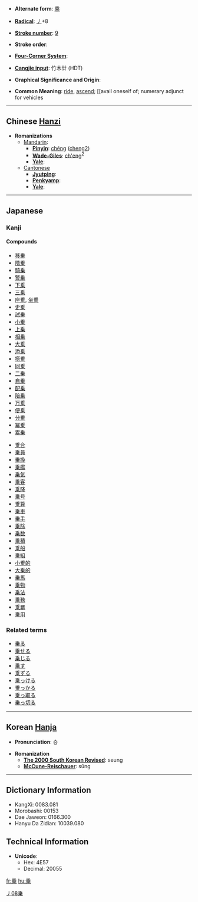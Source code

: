 * '''Alternate form''': [[乘]]

* '''[[Wiktionary:Chinese radical index| Radical]]''': [[Wiktionary:Chinese radical index 丿|丿]]+8

* '''[[Wiktionary:Chinese total strokes index|Stroke number]]''': [[Wiktionary:Chinese total strokes index 9|9]]

* '''Stroke order''': 

* '''[[Wiktionary:Chinese four corner index|Four-Corner System]]''': 

* '''[[Wiktionary:Chinese Cangjie index|Cangjie input]]''': 竹木廿 (HDT)

* '''Graphical Significance and Origin''': 

* '''Common Meaning''': [[ride]], [[ascend]]; [[avail oneself of; numerary adjunct for vehicles

----

== Chinese [[Hanzi]] ==

* '''Romanizations'''
** [[Mandarin]]:
*** '''[[Pinyin]]''': [[chéng]] ([[cheng2]])
*** '''[[Wade-Giles]]''': [[ch'eng]]<sup>2</sup>
*** '''[[Yale]]''': 
**[[Cantonese]]
***'''[[Jyutping]]''':
***'''[[Penkyamp]]''': 
***'''[[Yale]]''': 


----

== Japanese ==
===Kanji===
{{kanji|[[じょう]] ([[jō]]), [[しょう]] ([[shō]])|[[のる]] ([[乗る]], [[noru]]), [[のせる]] ([[乗せる]], [[noseru]])}}

====Compounds====
{{top}}
*[[移乗]]
*[[階乗]]
*[[騎乗]]
*[[警乗]]
*[[下乗]]
*[[三乗]]
*[[座乗]], [[坐乗]]
*[[史乗]]
*[[試乗]]
*[[小乗]]
*[[上乗]]
*[[相乗]]
*[[大乗]]
*[[添乗]]
*[[搭乗]]
*[[同乗]]
*[[二乗]]
*[[自乗]]
*[[配乗]]
*[[陪乗]]
*[[万乗]]
*[[便乗]]
*[[分乗]]
*[[冪乗]]
*[[累乗]]
{{mid}}
*[[乗合]]
*[[乗員]]
*[[乗換]]
*[[乗艦]]
*[[乗気]]
*[[乗客]]
*[[乗降]]
*[[乗号]]
*[[乗算]]
*[[乗車]]
*[[乗手]]
*[[乗除]]
*[[乗数]]
*[[乗積]]
*[[乗船]]
*[[乗組]]
*[[小乗的]]
*[[大乗的]]
*[[乗馬]]
*[[乗物]]
*[[乗法]]
*[[乗務]]
*[[乗羃]]
*[[乗用]]
{{bottom}}

===Related terms===
*[[乗る]]
*[[乗せる]]
*[[乗じる]]
*[[乗す]]
*[[乗ずる]]
*[[乗っける]]
*[[乗っかる]]
*[[乗っ取る]]
*[[乗っ切る]]

[[Category:Japanese kanji|丿08乗]]
----

== Korean [[Hanja]] ==

* '''Pronunciation''': 승

* '''Romanization'''
** '''[[The 2000 South Korean Revised Romanization|The 2000 South Korean Revised]]''': seung
** '''[[McCune-Reischauer]]''': sŭng

----

== Dictionary Information ==

* KangXi: 0083.081
* Morobashi: 00153
* Dae Jaweon: 0166.300
* Hanyu Da Zidian: 10039.080

== Technical Information ==

* '''Unicode''':
** Hex: 4E57
** Decimal: 20055

[[fr:乗]]
[[hu:乗]]